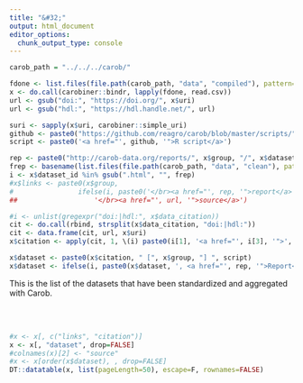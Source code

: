 ```yaml
---
title: "&#32;"
output: html_document
editor_options: 
  chunk_output_type: console
---
```



```r
carob_path = "../../../carob/"

fdone <- list.files(file.path(carob_path, "data", "compiled"), pattern="_metadata.csv$", full=TRUE)
x <- do.call(carobiner::bindr, lapply(fdone, read.csv))
url <- gsub("doi:", "https://doi.org/", x$uri)
url <- gsub("hdl:", "https://hdl.handle.net/", url)

suri <- sapply(x$uri, carobiner::simple_uri)
github <- paste0("https://github.com/reagro/carob/blob/master/scripts/", x$group, "/", suri, ".R")
script <- paste0('<a href="', github, '">R script</a>')

rep <- paste0("http://carob-data.org/reports/", x$group, "/", x$dataset_id, ".html")
frep <- basename(list.files(file.path(carob_path, "data", "clean"), pattern="html$", recursive = TRUE))
i <- x$dataset_id %in% gsub(".html", "", frep)
#x$links <- paste0(x$group, 
#                ifelse(i, paste0('</br><a href="', rep, '">report</a>'), ""), "")
##                   '</br><a href="', url, '">source</a>')

#i <- unlist(gregexpr("doi:|hdl:", x$data_citation))
cit <- do.call(rbind, strsplit(x$data_citation, "doi:|hdl:"))
cit <- data.frame(cit, url, x$uri)
x$citation <- apply(cit, 1, \(i) paste0(i[1], '<a href="', i[3], '">', i[4], '</a>'))

x$dataset <- paste0(x$citation, " [", x$group, "] ", script)
x$dataset <- ifelse(i, paste0(x$dataset, ', <a href="', rep, '">Report</a>'), x$dataset)

```


This is the list of the datasets that have been standardized and aggregated with Carob.

</br></br>

```r
#x <- x[, c("links", "citation")]
x <- x[, "dataset", drop=FALSE]
#colnames(x)[2] <- "source"
#x <- x[order(x$dataset), , drop=FALSE]
DT::datatable(x, list(pageLength=50), escape=F, rownames=FALSE)
```

